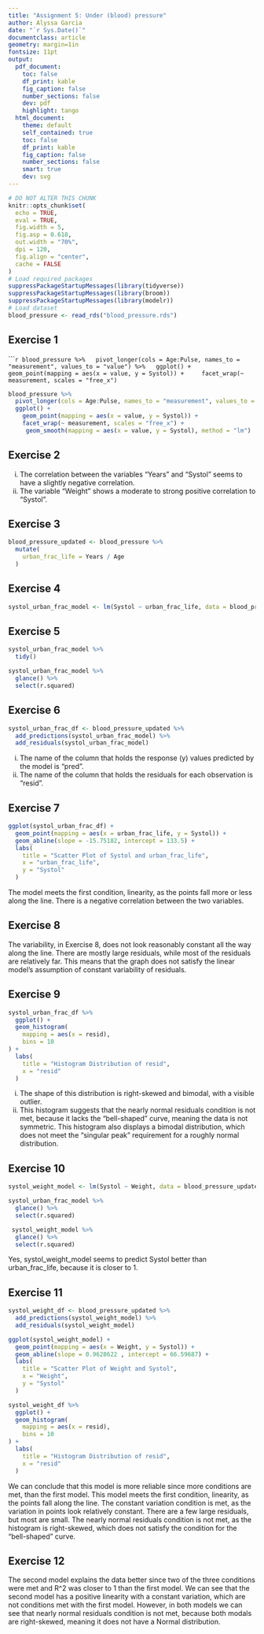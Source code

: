 ```yaml
---
title: "Assignment 5: Under (blood) pressure"
author: Alyssa Garcia
date: "`r Sys.Date()`"
documentclass: article
geometry: margin=1in
fontsize: 11pt
output:
  pdf_document:
    toc: false
    df_print: kable
    fig_caption: false
    number_sections: false
    dev: pdf
    highlight: tango
  html_document:
    theme: default
    self_contained: true
    toc: false
    df_print: kable
    fig_caption: false
    number_sections: false
    smart: true
    dev: svg
---
```


```r
# DO NOT ALTER THIS CHUNK
knitr::opts_chunk$set(
  echo = TRUE,
  eval = TRUE,
  fig.width = 5,
  fig.asp = 0.618,
  out.width = "70%",
  dpi = 120,
  fig.align = "center",
  cache = FALSE
)
# Load required packages
suppressPackageStartupMessages(library(tidyverse))
suppressPackageStartupMessages(library(broom))
suppressPackageStartupMessages(library(modelr))
# Load dataset
blood_pressure <- read_rds("blood_pressure.rds")
```

## Exercise 1

``````r
blood_pressure %>%
  pivot_longer(cols = Age:Pulse, names_to = "measurement", values_to = "value") %>%
  ggplot() +
    geom_point(mapping = aes(x = value, y = Systol)) +
    facet_wrap(~ measurement, scales = "free_x")
```

  
     
```r
blood_pressure %>%
  pivot_longer(cols = Age:Pulse, names_to = "measurement", values_to = "value") %>%
  ggplot() +
    geom_point(mapping = aes(x = value, y = Systol)) +
    facet_wrap(~ measurement, scales = "free_x") +
     geom_smooth(mapping = aes(x = value, y = Systol), method = "lm")
```
  

## Exercise 2

i. The correlation between the variables "Years" and "Systol" seems to have a slightly negative correlation.   
ii. The variable "Weight" shows a moderate to strong positive correlation to "Systol". 


## Exercise 3

```r
blood_pressure_updated <- blood_pressure %>% 
  mutate(
    urban_frac_life = Years / Age
  )
```



## Exercise 4

```r
systol_urban_frac_model <- lm(Systol ~ urban_frac_life, data = blood_pressure_updated)
```



## Exercise 5

```r
systol_urban_frac_model %>%
  tidy()
```
  
```r
systol_urban_frac_model %>%
  glance() %>%
  select(r.squared)
```


## Exercise 6

```r
systol_urban_frac_df <- blood_pressure_updated %>%
  add_predictions(systol_urban_frac_model) %>%
  add_residuals(systol_urban_frac_model)
```
  
  
i. The name of the column that holds the response (y) values predicted by the model is "pred".  
ii. The name of the column that holds the residuals for each observation is "resid".

## Exercise 7


```r
ggplot(systol_urban_frac_df) +
  geom_point(mapping = aes(x = urban_frac_life, y = Systol)) +
  geom_abline(slope = -15.75182, intercept = 133.5) +
  labs(
    title = "Scatter Plot of Systol and urban_frac_life", 
    x = "urban_frac_life", 
    y = "Systol"
  )
```
  
The model meets the first condition, linearity, as the points fall more or less along the line. There is a negative correlation between the two variables. 

## Exercise 8

The variability, in Exercise 8, does not look reasonably constant all the way along the line. There are mostly large residuals, while most of the residuals are relatively far. This means that the graph does not satisfy the linear model's assumption of constant variability of residuals.

## Exercise 9


```r
systol_urban_frac_df %>% 
  ggplot() +
  geom_histogram(
    mapping = aes(x = resid),
    bins = 10
) +
  labs(
    title = "Histogram Distribution of resid",
    x = "resid"
  )
```
  
i. The shape of this distribution is right-skewed and bimodal, with a visible outlier.  
ii. This histogram suggests that the nearly normal residuals condition is not met, because it lacks the "bell-shaped" curve, meaning the data is not symmetric. This histogram also displays a bimodal distribution, which does not meet the "singular peak" requirement for a roughly normal distribution.   

## Exercise 10

```r
systol_weight_model <- lm(Systol ~ Weight, data = blood_pressure_updated)
```

```r
systol_urban_frac_model %>%
  glance() %>%
  select(r.squared)
```

```r
 systol_weight_model %>%
  glance() %>%
  select(r.squared)
```
  
Yes, systol_weight_model seems to predict Systol better than urban_frac_life, because it is closer to 1.


## Exercise 11

```r
systol_weight_df <- blood_pressure_updated %>%
  add_predictions(systol_weight_model) %>%
  add_residuals(systol_weight_model)
```
  
```r
ggplot(systol_weight_model) +
  geom_point(mapping = aes(x = Weight, y = Systol)) +
  geom_abline(slope = 0.9628622 , intercept = 66.59687) +
  labs(
    title = "Scatter Plot of Weight and Systol",
    x = "Weight",
    y = "Systol"
  )
```
  
```r
systol_weight_df %>% 
  ggplot() +
  geom_histogram(
    mapping = aes(x = resid),
    bins = 10
) +
  labs(
    title = "Histogram Distribution of resid",
    x = "resid"
  )
```
  
We can conclude that this model is more reliable since more conditions are met, than the first model. This model meets the first condition, linearity, as the points fall along the line. The constant variation condition is met, as the variation in points look relatively constant. There are a few large residuals, but most are small. The nearly normal residuals condition is not met, as the histogram is right-skewed, which does not satisfy the condition for the "bell-shaped" curve. 


## Exercise 12
  
The second model explains the data better since two of the three conditions were met and R^2 was closer to 1 than the first model. We can see that the second model has a positive linearity with a constant variation, which are not conditions met with the first model. However, in both models we can see that nearly normal residuals condition is not met, because both modals are right-skewed, meaning it does not have a Normal distribution. 



